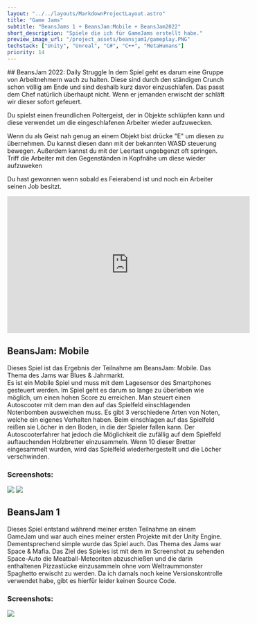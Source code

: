```yaml
---
layout: "../../layouts/MarkdownProjectLayout.astro"
title: "Game Jams"
subtitle: "BeansJams 1 + BeansJam:Mobile + BeansJam2022"
short_description: "Spiele die ich für GameJams erstellt habe."
preview_image_url: "/project_assets/beansjam1/gameplay.PNG"
techstack: ["Unity", "Unreal", "C#", "C++", "MetaHumans"]
priority: 14
---
```



<div class="mt-4"/>
## BeansJam 2022: Daily Struggle
In dem Spiel geht es darum eine Gruppe von Arbeitnehmern wach zu halten.  Diese sind durch den ständigen Crunch schon völlig am Ende und sind deshalb kurz davor einzuschlafen. Das passt dem Chef natürlich überhaupt nicht.  Wenn er jemanden erwischt der schläft wir dieser sofort gefeuert.

Du spielst einen freundlichen Poltergeist, der in Objekte schlüpfen kann und diese verwendet um die eingeschlafenen Arbeiter wieder aufzuwecken. 

Wenn du als Geist nah genug an einem Objekt bist drücke "E" um diesen zu übernehmen. Du kannst diesen dann mit der bekannten WASD steuerung bewegen. Außerdem kannst du mit der Leertast ungebgenzt oft springen. Triff die Arbeiter mit den Gegenständen in Kopfnähe um diese wieder aufzuweken

Du hast gewonnen wenn sobald es Feierabend ist und noch ein Arbeiter seinen Job besitzt.
<iframe class="mx-auto" width="560" height="315" src="https://www.youtube.com/embed/vweNJwdiilE?si=8PmILC-oMxYizhvX" title="YouTube video player" frameborder="0" allow="accelerometer; autoplay; clipboard-write; encrypted-media; gyroscope; picture-in-picture; web-share" referrerpolicy="strict-origin-when-cross-origin" allowfullscreen></iframe>



## BeansJam: Mobile

Dieses Spiel ist das Ergebnis der Teilnahme am BeansJam: Mobile. Das Thema des Jams war Blues & Jahrmarkt. <br/>
Es ist ein Mobile Spiel und muss mit dem Lagesensor des Smartphones gesteuert werden. Im Spiel geht es darum so lange zu überleben wie möglich, um einen hohen Score zu erreichen. Man steuert einen Autoscooter mit dem man den auf das Spielfeld einschlagenden Notenbomben ausweichen muss. Es gibt 3 verschiedene Arten von Noten, welche ein eigenes Verhalten haben. Beim einschlagen auf das Spielfeld reißen sie Löcher in den Boden, in die der Spieler fallen kann. Der Autoscooterfahrer hat jedoch die Möglichkeit die zufällig auf dem Spielfeld auftauchenden Holzbretter einzusammeln. Wenn 10 dieser Bretter eingesammelt wurden, wird das Spielfeld wiederhergestellt und die Löcher verschwinden. 
### Screenshots:
<div class="mx-auto">
    <Image src="/project_assets/beansjam2/1.jpg"/>
    <Image src="/project_assets/beansjam2/2.jpg"/>
</div>

<div class="flex justify-center">
    <ProjectFileDownloadButton url="https://jackpioneer.itch.io/beansjam1" url_name="Download Game" icon_name="carbon:link" />
    <ProjectFileDownloadButton url="https://github.com/EobanZ/BeansJam_Mobile" url_name="Source Code" icon_name="carbon:logo-github" />
</div>


## BeansJam 1
Dieses Spiel entstand während meiner ersten Teilnahme an einem GameJam und war auch eines meiner ersten Projekte mit der Unity Engine. <br/>
Dementsprechend simple wurde das Spiel auch. Das Thema des Jams war Space & Mafia. Das Ziel des Spieles ist mit dem im Screenshot zu sehenden Space-Auto die Meatball-Meteoriten abzuschießen und die darin enthaltenen Pizzastücke einzusammeln ohne vom Weltraummonster Spaghetto erwischt zu werden. Da ich damals noch keine Versionskontrolle verwendet habe, gibt es hierfür leider keinen Source Code. 

### Screenshots:
<div class="mx-auto">
    <Image src="/project_assets/beansjam1/gameplay.PNG" />
    <ImageWithCaption src="/project_assets/beansjam1/spaghetto.PNG" caption="Spaghetto"/>
    <ImageWithCaption src="/project_assets/beansjam1/ravioli.gif" caption="Gameplay"/>
</div>

<div class="flex justify-center">
    <ProjectFileDownloadButton url="https://gamejolt.com/games/RavioliRavioli/257809" url_name="Download Game" icon_name="carbon:link" />
</div>